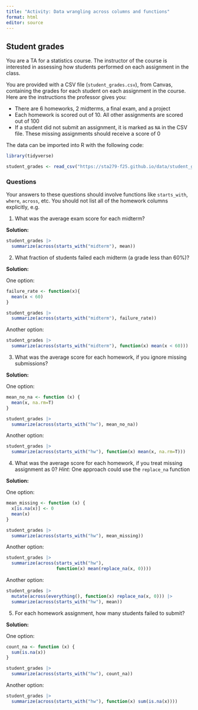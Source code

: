 ```yaml
---
title: "Activity: Data wrangling across columns and functions"
format: html
editor: source
---
```


## Student grades

You are a TA for a statistics course. The instructor of the course is interested in assessing how students performed on each assignment in the class.

You are provided with a CSV file (`student_grades.csv`), from Canvas, containing the grades for each student on each assignment in the course. Here are the instructions the professor gives you:

* There are 6 homeworks, 2 midterms, a final exam, and a project
* Each homework is scored out of 10. All other assignments are scored out of 100
* If a student did not submit an assignment, it is marked as `NA` in the CSV file. These missing assignments should receive a score of 0

The data can be imported into R with the following code:

```r
library(tidyverse)

student_grades <- read_csv("https://sta279-f25.github.io/data/student_grades.csv")
```

### Questions

Your answers to these questions should involve functions like `starts_with`, `where`, `across`, etc. You should not list all of the homework columns explicitly, e.g.

1. What was the average exam score for each midterm?

**Solution:**

```r
student_grades |>
  summarize(across(starts_with("midterm"), mean))
```


2. What fraction of students failed each midterm (a grade less than 60%)?

**Solution:**

One option:

```r
failure_rate <- function(x){
  mean(x < 60)
}

student_grades |>
  summarize(across(starts_with("midterm"), failure_rate))
```

Another option:

```r
student_grades |>
  summarize(across(starts_with("midterm"), function(x) mean(x < 60)))
```



3. What was the average score for each homework, if you ignore missing submissions?

**Solution:**

One option:

```r
mean_no_na <- function (x) {
  mean(x, na.rm=T)
}

student_grades |>
  summarize(across(starts_with("hw"), mean_no_na))
```

Another option:

```r
student_grades |>
  summarize(across(starts_with("hw"), function(x) mean(x, na.rm=T)))
```


4. What was the average score for each homework, if you treat missing assignment as 0? *Hint:* One approach could use the `replace_na` function

**Solution:**

One option:

```r
mean_missing <- function (x) {
  x[is.na(x)] <- 0
  mean(x)
}

student_grades |>
  summarize(across(starts_with("hw"), mean_missing))
```

Another option:

```r
student_grades |>
  summarize(across(starts_with("hw"), 
                   function(x) mean(replace_na(x, 0))))
```


Another option:

```r
student_grades |>
  mutate(across(everything(), function(x) replace_na(x, 0))) |>
  summarize(across(starts_with("hw"), mean))
```


5. For each homework assignment, how many students failed to submit?

**Solution:**

One option:

```r
count_na <- function (x) {
  sum(is.na(x))
}

student_grades |>
  summarize(across(starts_with("hw"), count_na))
```

Another option:

```r
student_grades |>
  summarize(across(starts_with("hw"), function(x) sum(is.na(x))))
```


